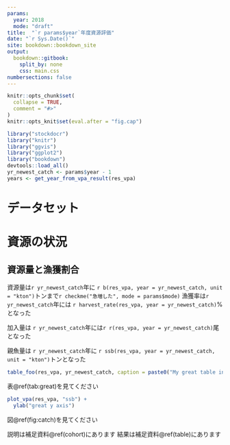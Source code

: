 ```yaml
---
params:
  year: 2018
  mode: "draft"
title:  "`r params$year`年度資源評価"
date: "`r Sys.Date()`"
site: bookdown::bookdown_site
output:
  bookdown::gitbook:
    split_by: none
    css: main.css
numbersections: false
---
```


```r
knitr::opts_chunk$set(
  collapse = TRUE,
  comment = "#>"
)
knitr::opts_knit$set(eval.after = "fig.cap")
```

```r
library("stockdocr")
library("knitr")
library("ggvis")
library("ggplot2")
library("bookdown")
devtools::load_all()
yr_newest_catch <- params$year - 1
years <- get_year_from_vpa_result(res_vpa)
```
# データセット
# 資源の状況
## 資源量と漁獲割合
資源量は`r yr_newest_catch`年に
`r b(res_vpa, year = yr_newest_catch, unit = "kton")`トンまで`r checkme("急増した", mode = params$mode)`
漁獲率は`r yr_newest_catch`年には
`r harvest_rate(res_vpa, year = yr_newest_catch)`%となった

加入量は
`r yr_newest_catch`年には`r r(res_vpa, year = yr_newest_catch)`尾となった

親魚量は
`r yr_newest_catch`年に
`r ssb(res_vpa, year = yr_newest_catch, unit = "kton")`トンとなった

```r
table_foo(res_vpa, yr_newest_catch, caption = paste0("My great table in ", yr_newest_catch))
```

表\@ref(tab:great)を見てください

```r
plot_vpa(res_vpa, "ssb") +
  ylab("great y axis")
```

図\@ref(fig:catch)を見てください

説明は補足資料\@ref(cohort)にあります
結果は補足資料\@ref(table)にあります

